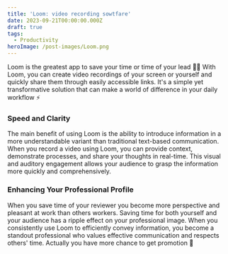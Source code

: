 ```yaml
---
title: 'Loom: video recording sowtfare'
date: 2023-09-21T00:00:00.000Z
draft: true
tags:
  - Productivity
heroImage: /post-images/Loom.png
---
```


Loom is the greatest app to save your time or time of your lead 👨‍💻 With Loom, you can create video recordings of your screen or yourself and quickly share them through easily accessible links. It's a simple yet transformative solution that can make a world of difference in your daily workflow ⚡️

### Speed and Clarity

The main benefit of using Loom is the ability to introduce information in a more understandable variant than traditional text-based communication. When you record a video using Loom, you can provide context, demonstrate processes, and share your thoughts in real-time. This visual and auditory engagement allows your audience to grasp the information more quickly and comprehensively.

### Enhancing Your Professional Profile

When you save time of your reviewer you become more perspective and pleasant at work than others workers. Saving time for both yourself and your audience has a ripple effect on your professional image. When you consistently use Loom to efficiently convey information, you become a standout professional who values effective communication and respects others' time. Actually you have more chance to get promotion 🤩
